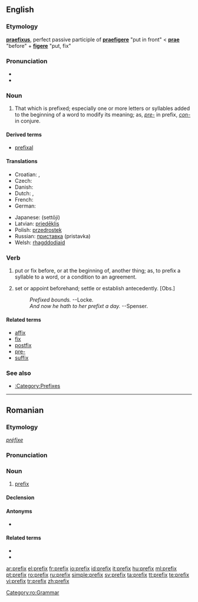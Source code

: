 ==English==
{{wikipedia}}

===Etymology===
{{L.}} '''[[praefixus]]''', perfect passive participle of '''[[praefigere]]''' "put in front" < '''[[prae]]''' "before" + '''[[figere]]''' "put, fix"

===Pronunciation===
* {{IPA|/ˈpɹiːfɪks/}}
* {{audio|en-us-prefix.ogg|Audio (US)}}

===Noun===
{{en-noun|prefixes}}

# That which is prefixed; especially one or more letters or syllables added to the beginning of a word to modify its meaning; as, ''[[pre-]]'' in prefix, ''[[con-]]'' in conjure.

====Derived terms====
* [[prefixal]]

====Translations====
{{trans-top|Letters at the beginning of a word}}
* Croatian: {{t-|hr|prefiks|m}}, {{t-|hr|predmetak|m}}
* Czech: {{t-|cs|předpona|f}}
* Danish: {{t+|da|præfiks|n}}
* Dutch: {{t+|nl|voorvoegsel|n}}, {{t-|nl|prefix|n}}
* French: {{t+|fr|préfixe}}
* German: {{t+|de|Präfix}}
{{trans-mid}}
* Japanese: {{Jpan|[[接頭辞]]}} (settōji)
* Latvian: [[priedēklis]] {{m}}
* Polish: [[przedrostek]] {{m}}
* Russian: [[приставка]] {{f}} (pristavka)
* Welsh: [[rhagddodiaid]] {{m}}
{{trans-bottom}}

===Verb===
{{en-verb|prefix|es}}

# {{transitive}} put or fix before, or at the beginning of, another thing; as, to prefix a syllable to a word, or a condition to an agreement.
# {{transitive}} set or appoint beforehand; settle or establish antecedently. [Obs.]
#: ''Prefixed bounds. '' --Locke.
#: ''And now he hath to her prefixt a day.'' --Spenser.

====Related terms====
* [[affix]]
* [[fix]]
* [[postfix]]
* [[pre-]]
* [[suffix]]

=== See also ===
* [[:Category:Prefixes]] 
----

==Romanian==

===Etymology===
{{F.|ro}} ''[[préfixe]]''

===Pronunciation===
{{IPA|[pɾe'fiks]|lang=ro}}

===Noun===
{{ro-noun|gend=n|pl=prefixe}}

# [[#English|prefix]]

====Declension====
{{ro-noun-n|pl=prefixe|def=prefixul}}

====Antonyms====
* {{l|ro|sufix}}

====Related terms====
* {{l|ro|afix}}
* {{l|ro|infix}}

[[Category:ro:Grammar]]

[[ar:prefix]]
[[el:prefix]]
[[fr:prefix]]
[[io:prefix]]
[[id:prefix]]
[[it:prefix]]
[[hu:prefix]]
[[ml:prefix]]
[[pt:prefix]]
[[ro:prefix]]
[[ru:prefix]]
[[simple:prefix]]
[[sv:prefix]]
[[ta:prefix]]
[[tt:prefix]]
[[te:prefix]]
[[vi:prefix]]
[[tr:prefix]]
[[zh:prefix]]